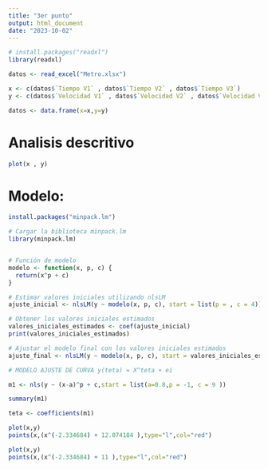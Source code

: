 ```yaml
---
title: "3er punto"
output: html_document
date: "2023-10-02"
---
```



```r
# install.packages("readxl")
library(readxl)

```

```r
datos <- read_excel("Metro.xlsx")
```

```r
x <- c(datos$`Tiempo V1` , datos$`Tiempo V2` , datos$`Tiempo V3`)
y <- c(datos$`Velocidad V1` , datos$`Velocidad V2` , datos$`Velocidad V3`)

datos <- data.frame(x=x,y=y)
```

# Analisis descritivo
```r
plot(x , y)
```

# Modelo:


```r
install.packages("minpack.lm")
```
```r
# Cargar la biblioteca minpack.lm
library(minpack.lm)


# Función de modelo
modelo <- function(x, p, c) {
  return(x^p + c)
}

# Estimar valores iniciales utilizando nlsLM
ajuste_inicial <- nlsLM(y ~ modelo(x, p, c), start = list(p = , c = 4))

# Obtener los valores iniciales estimados
valores_iniciales_estimados <- coef(ajuste_inicial)
print(valores_iniciales_estimados)

# Ajustar el modelo final con los valores iniciales estimados
ajuste_final <- nlsLM(y ~ modelo(x, p, c), start = valores_iniciales_estimados)

```


```r
# MODELO AJUSTE DE CURVA y(teta) = X^teta + ei

m1 <- nls(y ~ (x-a)^p + c,start = list(a=0.8,p = -1, c = 9 ))

```


```r
summary(m1)
```

```r
teta <- coefficients(m1)
```


```r
plot(x,y)
points(x,(x^(-2.334684) + 12.074184 ),type="l",col="red")

```


```r
plot(x,y)
points(x,(x^(-2.334684) + 11 ),type="l",col="red")

```


```r

```

